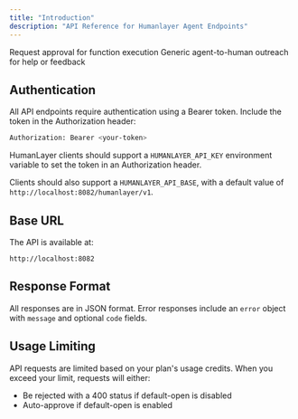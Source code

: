```yaml
---
title: "Introduction"
description: "API Reference for Humanlayer Agent Endpoints"
---
```


<CardGroup cols={2}>
  <Card
    title="Function Calls"
    icon="function"
    href="/api-reference/function-calls"
  >
    Request approval for function execution
  </Card>
  <Card
    title="Human Contacts"
    icon="message"
    href="/api-reference/human-contacts"
  >
    Generic agent-to-human outreach for help or feedback
  </Card>
</CardGroup>

## Authentication

All API endpoints require authentication using a Bearer token. Include the token in the Authorization header:

```bash
Authorization: Bearer <your-token>
```

HumanLayer clients should support a `HUMANLAYER_API_KEY` environment variable to set the token in an Authorization header.

Clients should also support a `HUMANLAYER_API_BASE`, with a default value of `http://localhost:8082/humanlayer/v1`.

## Base URL

The API is available at:

```
http://localhost:8082
```

## Response Format

All responses are in JSON format. Error responses include an `error` object with `message` and optional `code` fields.

## Usage Limiting

API requests are limited based on your plan's usage credits. When you exceed your limit, requests will either:

- Be rejected with a 400 status if default-open is disabled
- Auto-approve if default-open is enabled
